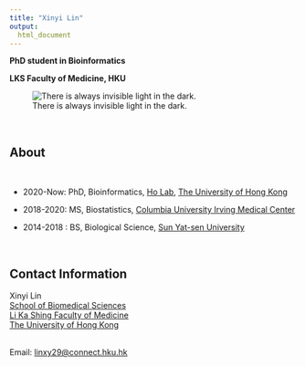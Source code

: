 ```yaml
---
title: "Xinyi Lin"
output:
  html_document
---
```


**PhD student in Bioinformatics**

**LKS Faculty of Medicine, HKU**

![There is always invisible light in the dark.](./images/home_pic.png)

<br>

## About

<br>

* 2020-Now: PhD, Bioinformatics, [Ho Lab](https://holab-hku.github.io/), [The University of Hong Kong](https://www.hku.hk/)

* 2018-2020: MS, Biostatistics, [Columbia University Irving Medical Center](https://www.cuimc.columbia.edu)

* 2014-2018 : BS, Biological Science, [Sun Yat-sen University](http://www.sysu.edu.cn/2012/en/index.htm)


<br>

## Contact Information

Xinyi Lin
<br>[School of Biomedical Sciences](https://www.sbms.hku.hk/)
<br>[Li Ka Shing Faculty of Medicine](https://www.med.hku.hk/)
<br>[The University of Hong Kong](https://www.hku.hk/)

<br>Email: [linxy29@connect.hku.hk](mailto: linxy29@connect.hku.hk)

